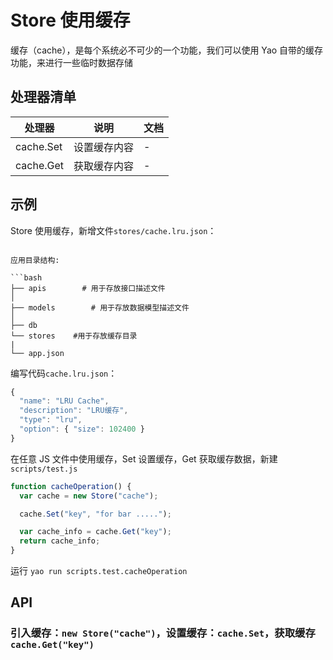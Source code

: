 # Store 使用缓存

缓存（cache），是每个系统必不可少的一个功能，我们可以使用 Yao 自带的缓存功能，来进行一些临时数据存储

## 处理器清单

| 处理器    | 说明         | 文档 |
| --------- | ------------ | ---- |
| cache.Set | 设置缓存内容 | -    |
| cache.Get | 获取缓存内容 | -    |

## 示例

Store 使用缓存，新增文件`stores/cache.lru.json`：

````

应用目录结构:

```bash
├── apis        # 用于存放接口描述文件
│
├── models        # 用于存放数据模型描述文件
│
├── db
└── stores    #用于存放缓存目录
|
└── app.json
````

编写代码`cache.lru.json`：

```javascript
{
  "name": "LRU Cache",
  "description": "LRU缓存",
  "type": "lru",
  "option": { "size": 102400 }
}

```

在任意 JS 文件中使用缓存，Set 设置缓存，Get 获取缓存数据，新建`scripts/test.js`

```javascript
function cacheOperation() {
  var cache = new Store("cache");

  cache.Set("key", "for bar .....");

  var cache_info = cache.Get("key");
  return cache_info;
}
```

运行 `yao run scripts.test.cacheOperation`

## API

### 引入缓存：`new Store("cache")`，设置缓存：`cache.Set`，获取缓存`cache.Get("key")`
